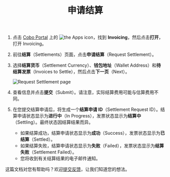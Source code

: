 ﻿---
title: "申请结算"
sidebarTitle: "申请结算"
---
1. 点击 [Cobo Portal](https://portal.cobo.com/login) 上的 <img src="/en/images/common/icon_apps.svg" className="icon" alt="the Apps icon"/>，找到 **Invoicing**，然后点击**打开**，打开 Invoicing。
2. 前往**结算**（Settlements）页面，点击**申请结算**（Request Settlement）。
3. 选择**结算货币**（Settlement Currency）、**钱包地址**（Wallet Address）和**待结算发票**（Invoices to Settle），然后点击**下一页**（Next）。

    <img src="/en/images/portal-apps/invoicing/request_settlement.png" className="screenshot_full_screen" alt="Request Settlement page"/>

4. 查看信息并点击**提交**（Submit）。请注意，实际结算费用可能与估算费用不同。
5. 在您提交结算申请后，将生成一个**结算申请 ID**（Settlement Request ID）。结算申请状态显示为**进行中**（In Progress），发票状态显示为**结算中**（Settling）。最终状态因结算结果而异。

    - 如果结算成功，结算申请状态显示为**成功**（Success），发票状态显示为**已结算**（Settled）。
    - 如果结算失败，结算申请状态显示为**失败**（Failed），发票状态显示为**结算失败**（Settlement Failed）。
    - 您将收到有关结算结果的电子邮件通知。
    
<Tip>这篇文档对您有帮助吗？欢迎[提交反馈](https://forms.zohopublic.com/cobo/form/DocumentFeedbackForm/formperma/QvLOhxJv1_JMsJ-1dleZ8Itb_7rzN-LtgvsDdxosoVI?referrername=manuals)，让我们知道您的想法。</Tip>